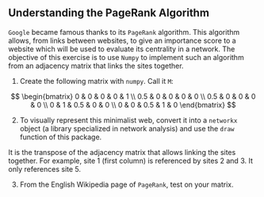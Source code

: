 ::: {.callout-tip}
## Understanding the PageRank Algorithm

`Google` became famous thanks to its `PageRank` algorithm. This algorithm allows, from links between websites, to give an importance score to a website which will be used to evaluate its centrality in a network. The objective of this exercise is to use `Numpy` to implement such an algorithm from an adjacency matrix that links the sites together.

1. Create the following matrix with `numpy`. Call it `M`:

$$
\begin{bmatrix}
0 & 0 & 0 & 0 & 1 \\
0.5 & 0 & 0 & 0 & 0 \\
0.5 & 0 & 0 & 0 & 0 \\
0 & 1 & 0.5 & 0 & 0 \\
0 & 0 & 0.5 & 1 & 0
\end{bmatrix}
$$

2. To visually represent this minimalist web, convert it into a `networkx` object (a library specialized in network analysis) and use the `draw` function of this package.

It is the transpose of the adjacency matrix that allows linking the sites together. For example, site 1 (first column) is referenced by sites 2 and 3. It only references site 5.

3. From the English Wikipedia page of `PageRank`, test on your matrix.

:::